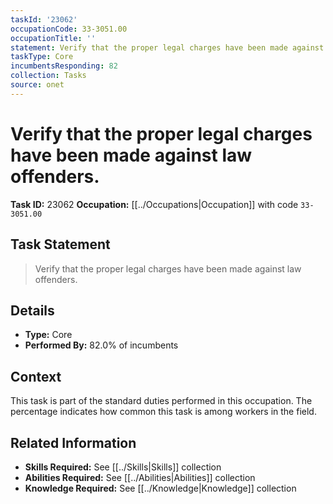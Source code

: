 ```yaml
---
taskId: '23062'
occupationCode: 33-3051.00
occupationTitle: ''
statement: Verify that the proper legal charges have been made against law offenders.
taskType: Core
incumbentsResponding: 82
collection: Tasks
source: onet
---
```

# Verify that the proper legal charges have been made against law offenders.

**Task ID:** 23062
**Occupation:** [[../Occupations|Occupation]] with code `33-3051.00`

## Task Statement

> Verify that the proper legal charges have been made against law offenders.

## Details

- **Type:** Core
- **Performed By:** 82.0% of incumbents

## Context

This task is part of the standard duties performed in this occupation. The percentage indicates how common this task is among workers in the field.

## Related Information

- **Skills Required:** See [[../Skills|Skills]] collection
- **Abilities Required:** See [[../Abilities|Abilities]] collection
- **Knowledge Required:** See [[../Knowledge|Knowledge]] collection
